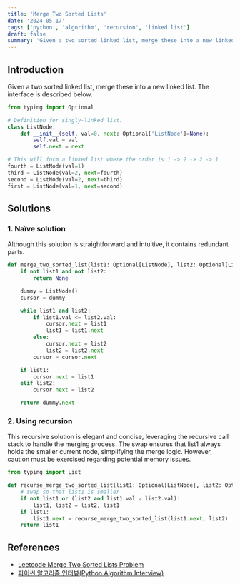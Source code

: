 ```yaml
---
title: 'Merge Two Sorted Lists'
date: '2024-05-17'
tags: ['python', 'algorithm', 'recursion', 'linked list']
draft: false
summary: 'Given a two sorted linked list, merge these into a new linked list.'
---
```


## Introduction
Given a two sorted linked list, merge these into a new linked list.
The interface is described below.
```python:list_node.py
from typing import Optional

# Definition for singly-linked list.
class ListNode:
    def __init__(self, val=0, next: Optional['ListNode']=None):
        self.val = val
        self.next = next

# This will form a linked list where the order is 1 -> 2 -> 2 -> 1
fourth = ListNode(val=1)
third = ListNode(val=2, next=fourth)
second = ListNode(val=2, next=third)
first = ListNode(val=1, next=second)
```

## Solutions
### 1. Naïve solution
Although this solution is straightforward and intuitive, it contains redundant parts.  

```python:main.py
def merge_two_sorted_list(list1: Optional[ListNode], list2: Optional[ListNode]) -> Optional[ListNode]:
    if not list1 and not list2:
        return None

    dummy = ListNode()
    cursor = dummy

    while list1 and list2:
        if list1.val <= list2.val:
            cursor.next = list1
            list1 = list1.next
        else:
            cursor.next = list2
            list2 = list2.next
        cursor = cursor.next

    if list1:
        cursor.next = list1
    elif list2:
        cursor.next = list2

    return dummy.next
```

### 2. Using recursion
This recursive solution is elegant and concise, leveraging the recursive call stack to handle the merging process. The swap ensures that list1 always holds the smaller current node, simplifying the merge logic. However, caution must be exercised regarding potential memory issues.
```python:main.py
from typing import List

def recurse_merge_two_sorted_list(list1: Optional[ListNode], list2: Optional[ListNode]) -> Optional[ListNode]:
    # swap so that list1 is smaller
    if not list1 or (list2 and list1.val > list2.val):
        list1, list2 = list2, list1
    if list1:
        list1.next = recurse_merge_two_sorted_list(list1.next, list2)
    return list1
```


## References

- [Leetcode Merge Two Sorted Lists Problem](https://leetcode.com/problems/merge-two-sorted-lists)
- [파이썬 알고리즘 인터뷰(Python Algorithm Interview)](https://www.aladin.co.kr/shop/wproduct.aspx?ItemId=245495826)
